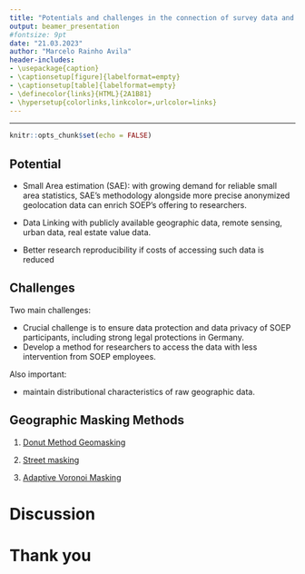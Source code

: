 ```yaml
---
title: "Potentials and challenges in the connection of survey data and georeferenced data"
output: beamer_presentation
#fontsize: 9pt
date: "21.03.2023" 
author: "Marcelo Rainho Avila"
header-includes:
- \usepackage{caption}
- \captionsetup[figure]{labelformat=empty}
- \captionsetup[table]{labelformat=empty}
- \definecolor{links}{HTML}{2A1B81}
- \hypersetup{colorlinks,linkcolor=,urlcolor=links}
---
```

---

```r
knitr::opts_chunk$set(echo = FALSE)
```



## Potential

- Small Area estimation (SAE): with growing demand for reliable small area statistics, SAE's methodology 
alongside more precise anonymized geolocation data can enrich SOEP's offering to researchers. 

- Data Linking with publicly available geographic data, remote sensing, urban data, real estate value data. 

- Better research reproducibility if costs of accessing such data is reduced

## Challenges

Two main challenges:

- Crucial challenge is to ensure data protection and data privacy of SOEP participants, including
strong legal protections in Germany.
- Develop a method for researchers to access the data with less intervention from SOEP employees.


Also important:

- maintain distributional characteristics of raw geographic data.

## Geographic Masking Methods


1. [Donut Method Geomasking](https://www.ncbi.nlm.nih.gov/pmc/articles/PMC2984253/)

1. [Street masking](https://ij-healthgeographics.biomedcentral.com/articles/10.1186/s12942-020-00219-z)

1. [Adaptive Voronoi Masking](https://drops.dagstuhl.de/opus/volltexte/2021/14760/pdf/LIPIcs-GIScience-2021-II-1.pdf)


# Discussion 

# Thank you
